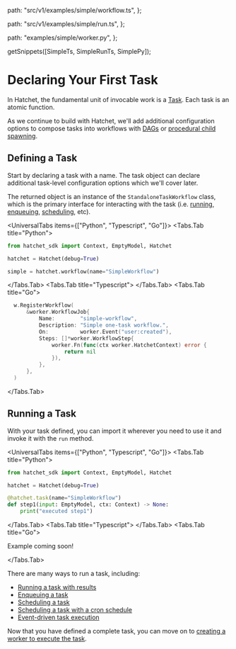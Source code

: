 
  path: "src/v1/examples/simple/workflow.ts",
};

  path: "src/v1/examples/simple/run.ts",
};

  path: "examples/simple/worker.py",
};

  getSnippets([SimpleTs, SimpleRunTs, SimplePy]);

# Declaring Your First Task

In Hatchet, the fundamental unit of invocable work is a [Task](#defining-a-task). Each task is an atomic function.

As we continue to build with Hatchet, we'll add additional configuration options to compose tasks into workflows with [DAGs](./dags.mdx) or [procedural child spawning](./child-spawning.mdx).

## Defining a Task

Start by declaring a task with a name. The task object can declare additional task-level configuration options which we'll cover later.

The returned object is an instance of the `StandaloneTaskWorkflow` class, which is the primary interface for interacting with the task (i.e. [running](./run-with-results.mdx), [enqueuing](./enqueue-runs.mdx), [scheduling](./scheduled-runs.mdx), etc).

<UniversalTabs items={["Python", "Typescript", "Go"]}>
  <Tabs.Tab title="Python">

```python
from hatchet_sdk import Context, EmptyModel, Hatchet

hatchet = Hatchet(debug=True)

simple = hatchet.workflow(name="SimpleWorkflow")
```

</Tabs.Tab>
<Tabs.Tab title="Typescript">
<GithubSnippet src={SimpleTs} target="Declaring a Task" />
</Tabs.Tab>
<Tabs.Tab title="Go">

```go
  w.RegisterWorkflow(
      &worker.WorkflowJob{
          Name:        "simple-workflow",
          Description: "Simple one-task workflow.",
          On:          worker.Event("user:created"),
          Steps: []*worker.WorkflowStep{
              worker.Fn(func(ctx worker.HatchetContext) error {
                  return nil
              }),
          },
      },
  )
```

</Tabs.Tab>
</UniversalTabs>

## Running a Task

With your task defined, you can import it wherever you need to use it and invoke it with the `run` method.

<UniversalTabs items={["Python", "Typescript", "Go"]}>
  <Tabs.Tab title="Python">

```python
from hatchet_sdk import Context, EmptyModel, Hatchet

hatchet = Hatchet(debug=True)

@hatchet.task(name="SimpleWorkflow")
def step1(input: EmptyModel, ctx: Context) -> None:
    print("executed step1")
```

</Tabs.Tab>
<Tabs.Tab title="Typescript">
<GithubSnippet src={SimpleRunTs} target="Running a Task" />
</Tabs.Tab>
<Tabs.Tab title="Go">

Example coming soon!

</Tabs.Tab>
</UniversalTabs>

There are many ways to run a task, including:

- [Running a task with results](./run-with-results.mdx)
- [Enqueuing a task](./enqueue-runs.mdx)
- [Scheduling a task](./scheduled-runs.mdx)
- [Scheduling a task with a cron schedule](./cron-schedules.mdx)
- [Event-driven task execution](./run-on-event.mdx)

Now that you have defined a complete task, you can move on to [creating a worker to execute the task](./workers.mdx).

